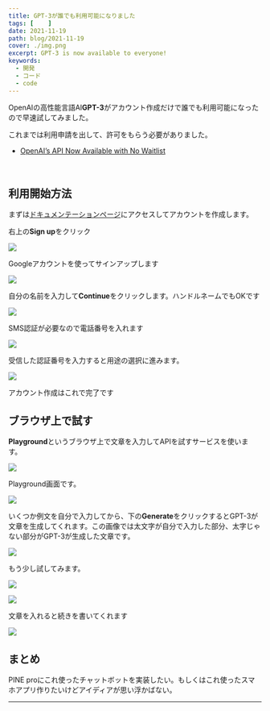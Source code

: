 ```yaml
---
title: GPT-3が誰でも利用可能になりました
tags: [    ]
date: 2021-11-19
path: blog/2021-11-19
cover: ./img.png
excerpt: GPT-3 is now available to everyone!
keywords:
  - 開発
  - コード
  - code
---
```


OpenAIの高性能言語AI**GPT-3**がアカウント作成だけで誰でも利用可能になったので早速試してみました。

これまでは利用申請を出して、許可をもらう必要がありました。

- [OpenAI’s API Now Available with No Waitlist](https://openai.com/blog/api-no-waitlist/)

<br/>

## 利用開始方法

まずは[ドキュメンテーションページ](https://beta.openai.com/docs/introduction)にアクセスしてアカウントを作成します。

右上の**Sign up**をクリック

![](./img1.png)

Googleアカウントを使ってサインアップします

![](./img2.png)

自分の名前を入力して**Continue**をクリックします。ハンドルネームでもOKです

![](./img3.png)

SMS認証が必要なので電話番号を入れます

![](./img4.png)

受信した認証番号を入力すると用途の選択に進みます。

![](./img5.png)

アカウント作成はこれで完了です

## ブラウザ上で試す

**Playground**というブラウザ上で文章を入力してAPIを試すサービスを使います。

![](./img6.png)

Playground画面です。

![](./img7.png)

いくつか例文を自分で入力してから、下の**Generate**をクリックするとGPT-3が文章を生成してくれます。この画像では太文字が自分で入力した部分、太字じゃない部分がGPT-3が生成した文章です。

![](./img8.png)

もう少し試してみます。

![](./img9.png)

![](./img10.png)

文章を入れると続きを書いてくれます

![](./img11.png)

## まとめ

PINE proにこれ使ったチャットボットを実装したい。もしくはこれ使ったスマホアプリ作りたいけどアイディアが思い浮かばない。

---